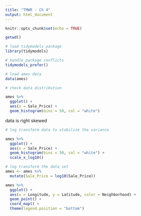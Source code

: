 ```yaml
---
title: "TMWR - Ch 4"
output: html_document
---
```


```r
knitr::opts_chunk$set(echo = TRUE)
```

```r
getwd()
```

```r
# load tidymodels package
library(tidymodels)

# handle package conflicts
tidymodels_prefer()

# load ames data
data(ames)
```

```r
# check data distribution

ames %>%
  ggplot() + 
  aes(x = Sale_Price) + 
  geom_histogram(bins = 50, col = "white")
```
data is right skewed

```r
# log transform data to stabilize the variance

ames %>%
  ggplot() + 
  aes(x = Sale_Price) + 
  geom_histogram(bins = 50, col = "white") +
  scale_x_log10()
```

```r
# log transform the data set
ames <- ames %>%
  mutate(Sale_Price = log10(Sale_Price))
```

```r
ames %>%
  ggplot() + 
  aes(x = Longitude, y = Latitude, color = Neighborhood) + 
  geom_point() + 
  coord_map() + 
  theme(legend.position = "bottom")
```









